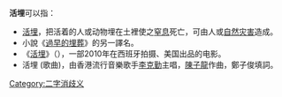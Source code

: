 '''活埋'''可以指：
* [[活埋|活埋]]，把活着的人或动物埋在土裡使之[[窒息|窒息]]死亡，可由人或[[自然灾害|自然灾害]]造成。
* 小說《[[過早的埋葬|過早的埋葬]]》的另一譯名。
* 《[[活埋_(电影)|活埋]]》（{{lang-en|''Buried''}}），一部2010年在西班牙拍摄、美国出品的电影。
* 活埋 (歌曲)，由香港流行音樂歌手[[李克勤|李克勤]]主唱，[[陳子龍|陳子龍]]作曲，鄭子俊填詞。
{{disambig}}

{{DEFAULTSORT:Premature burial}}
[[Category:二字消歧义|Category:二字消歧义]]